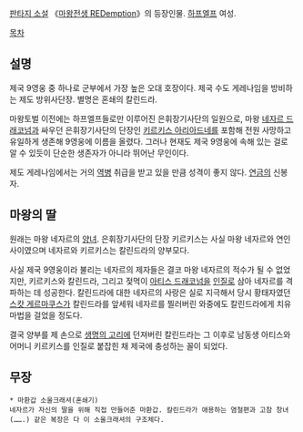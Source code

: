 [[판타지 소설]] 《[[마왕전생 REDemption]]》의 등장인물. [[하프엘프]] 여성.

[[목차]]
== 설명 ==
제국 9영웅 중 하나로 군부에서 가장 높은 오대 호장이다. 제국 수도 게레나임을 방비하는 제도 방위사단장. 별명은 혼쇄의 칼린드라.

마왕토벌 이전에는 하프엘프들로만 이루어진 은휘장기사단의 일원으로, 마왕 [[네자르 드래코넘]]과 싸우던 은휘장기사단의 단장인 [[키르키스 아리아드네]]를 포함해 전원 사망하고 유일하게 생존해 9영웅에 이름을 올렸다. 그러나 현재도 제국 9영웅에 속해 있는 걸로 알 수 있듯이 단순한 생존자가 아니라 뛰어난 무인이다.

제도 게레나임에서는 거의 [[역병]] 취급을 받고 있을 만큼 성격이 좋지 않다. [[연금]]의 신봉자.

== 마왕의 딸 ==
원래는 마왕 네자르의 [[양녀]]. 은휘장기사단의 단장 키르키스는 사실 마왕 네자르와 연인 사이였으며 네자르와 키르키스는 칼린드라의 양부모다.

사실 제국 9영웅이라 불리는 네자르의 제자들은 결코 마왕 네자르의 적수가 될 수 없었지만, 키르키스와 칼린드라, 그리고 젖먹이 [[아티스 드래코넘]]을 [[인질]]로 삼아 네자르를 격파하는 데 성공한다. 칼린드라에 대한 네자르의 사랑은 실로 지극해서 당시 황태자였던 [[스캇 게르마쿠스]]가 칼린드라를 앞세워 네자르를 찔러버린 와중에도 칼린드라에게 치유 마법을 걸었을 정도다.

결국 양부를 제 손으로 [[생명의 고리]]에 던져버린 칼린드라는 그 이후로 남동생 아티스와 어머니 키르키스를 인질로 붙잡힌 채 제국에 충성하는 꼴이 되었다.

== 무장 ==
 * 마환갑 소울크래셔(혼쇄기)
 네자르가 자신의 딸을 위해 직접 만들어준 마환갑. 칼린드라가 애용하는 염철편과 고참 창녀(…….) 같은 복장은 다 이 소울크래셔의 구조체다.
